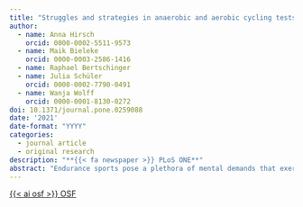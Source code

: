 ```yaml
---
title: "Struggles and strategies in anaerobic and aerobic cycling tests: A mixed-method approach with a focus on tailored self-regulation strategies"
author:
  - name: Anna Hirsch
    orcid: 0000-0002-5511-9573
  - name: Maik Bieleke
    orcid: 0000-0003-2586-1416
  - name: Raphael Bertschinger
  - name: Julia Schüler
    orcid: 0000-0002-7790-0491
  - name: Wanja Wolff
    orcid: 0000-0001-8130-0272
doi: 10.1371/journal.pone.0259088
date: '2021'
date-format: "YYYY"
categories:
  - journal article
  - original research
description: "**{{< fa newspaper >}} PLoS ONE**"
abstract: "Endurance sports pose a plethora of mental demands that exercisers have to deal with. Unfortunately, investigations of exercise-specific demands and strategies to deal with them are insufficiently researched, leading to a gap in knowledge about athletic requirements and strategies used to deal with them. Here, we investigated which obstacles exercisers experience during an anaerobic (Wingate test) and an aerobic cycling test (incremental exercise test), as well as the strategies they considered helpful for dealing with these obstacles (qualitative analysis). In addition, we examined whether thinking of these obstacles and strategies in terms of if-then plans (or implementation intentions; i.e., 'If I encounter obstacle O, then I will apply strategy S!') improves performance over merely setting performance goals (i.e., goal intentions; quantitative analysis). *N* = 59 participants (age: *M* = 23.9 ± 6.5 years) performed both tests twice in a 2-within (Experimental session: 1 vs. 2) × 2-between (Condition: goal vs. implementation intention) design. Exercisers’ obstacles and strategies were assessed using structured interviews in Session 1 and subjected to thematic analysis. In both tests, feelings of exertion were the most frequently stated obstacle. Motivation to do well, self-encouragement, and focus on the body and on cycling were frequently stated strategies in both tests. There were also test-specific obstacles, such as boredom reported in the aerobic test. For session 2, the obstacles and strategies elicited in Session 1 were used to specify if-then plans. Bayesian mixed-factor ANOVA suggests, however, that if-then plans did not help exercisers to improve their performance. These findings shed novel light into the mental processes accompanying endurance exercise and the limits they pose on performance."
---
```


<a class="btn btn-dark rounded-pill" href="https://osf.io/mq6kt/" role="button">{{< ai osf >}} OSF</a>
